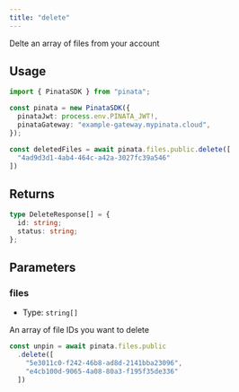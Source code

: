 ```yaml
---
title: "delete"
---
```


Delte an array of files from your account

## Usage

```typescript
import { PinataSDK } from "pinata";

const pinata = new PinataSDK({
  pinataJwt: process.env.PINATA_JWT!,
  pinataGateway: "example-gateway.mypinata.cloud",
});

const deletedFiles = await pinata.files.public.delete([
  "4ad9d3d1-4ab4-464c-a42a-3027fc39a546"
])
```

## Returns

```typescript
type DeleteResponse[] = {
  id: string;
  status: string;
};
```

## Parameters

### files

- Type: `string[]`

An array of file IDs you want to delete

```typescript
const unpin = await pinata.files.public
  .delete([
    "5e3011c0-f242-46b8-ad8d-2141bba23096",
    "e4cb100d-9065-4a08-80a3-f195f35de336"
  ])
```
